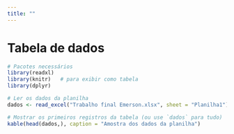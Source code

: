 ```yaml
---
title: ""
---
```

# Tabela de dados

```r
# Pacotes necessários
library(readxl)
library(knitr)   # para exibir como tabela
library(dplyr)

# Ler os dados da planilha
dados <- read_excel("Trabalho final Emerson.xlsx", sheet = "Planilha1")

# Mostrar os primeiros registros da tabela (ou use `dados` para tudo)
kable(head(dados,), caption = "Amostra dos dados da planilha")
```